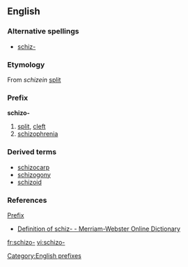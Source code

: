 ==English==
===Alternative spellings===
*[[schiz-]]

===Etymology===
From {{AGr.}} ''schizein'' [[split]]

===Prefix===
'''schizo-'''

# [[split]], [[cleft]]
# [[schizophrenia]]

===Derived terms===
* [[schizocarp]]
* [[schizogony]]
* [[schizoid]]

===References===
[[Prefix]]
*[http://m-w.com/dictionary/schiz- Definition of schiz- - Merriam-Webster Online Dictionary]

[[Category:English prefixes]]

[[fr:schizo-]]
[[vi:schizo-]]